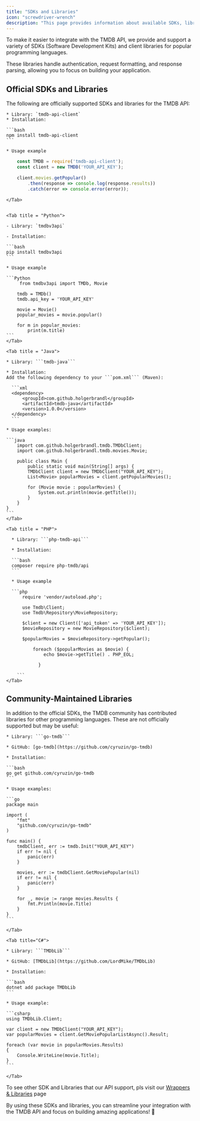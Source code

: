 ```yaml
---
title: "SDKs and Libraries"
icon: "screwdriver-wrench"
description: "This page provides information about available SDKs, libraries, and client tools, along with installation instructions and usage examples."
---
```


To make it easier to integrate with the TMDB API, we provide and support a variety of SDKs (Software Development Kits) and client libraries for popular programming languages.

These libraries handle authentication, request formatting, and response parsing, allowing you to focus on building your application.

## Official SDKs and Libraries

The following are officially supported SDKs and libraries for the TMDB API:

<Tabs>
    <Tab title = "JavaScript">

    * Library: `tmdb-api-client`
    * Installation:

    ```bash
    npm install tmdb-api-client
    ```

    * Usage example

```JavaScript
    const TMDB = require('tmdb-api-client');
    const client = new TMDB('YOUR_API_KEY');

    client.movies.getPopular()
        .then(response => console.log(response.results))
        .catch(error => console.error(error));
```

    </Tab>


    <Tab title = "Python">

    - Library: `tmdbv3api`

    - Installation:

    ```bash
    pip install tmdbv3api
    ```

    * Usage example

    ```Python
         from tmdbv3api import TMDb, Movie

        tmdb = TMDb()
        tmdb.api_key = 'YOUR_API_KEY'

        movie = Movie()
        popular_movies = movie.popular()

        for m in popular_movies:
            print(m.title)
    ```
    </Tab>

    <Tab title = "Java">

    * Library: ```tmdb-java```

    * Installation:
    Add the following dependency to your ```pom.xml``` (Maven):

      ```xml
      <dependency>
          <groupId>com.github.holgerbrandl</groupId>
          <artifactId>tmdb-java</artifactId>
          <version>1.0.0</version>
      </dependency>
      ```

    * Usage examples:

    ```java
        import com.github.holgerbrandl.tmdb.TMDbClient;
        import com.github.holgerbrandl.tmdb.movies.Movie;

        public class Main {
            public static void main(String[] args) {
            TMDbClient client = new TMDbClient("YOUR_API_KEY");
            List<Movie> popularMovies = client.getPopularMovies();

            for (Movie movie : popularMovies) {
                System.out.println(movie.getTitle());
            }
        }
    }
    ```
    </Tab>

    <Tab title = "PHP">

      * Library: ```php-tmdb-api```

      * Installation:

      ```bash
      composer require php-tmdb/api
      ```

      * Usage example

      ```php
          require 'vendor/autoload.php';

          use Tmdb\Client;
          use Tmdb\Repository\MovieRepository;

          $client = new Client(['api_token' => 'YOUR_API_KEY']);
          $movieRepository = new MovieRepository($client);

          $popularMovies = $movieRepository->getPopular();

              foreach ($popularMovies as $movie) {
                  echo $movie->getTitle() . PHP_EOL;

                }

        ```
    </Tab>

</Tabs>

## Community-Maintained Libraries

In addition to the official SDKs, the TMDB community has contributed libraries for other programming languages. These are not officially supported but may be useful:

<Tabs>
    <Tab title="Go">

    * Library: ```go-tmdb```

    * GitHub: [go-tmdb](https://github.com/cyruzin/go-tmdb)

    * Installation:

    ```bash
    go get github.com/cyruzin/go-tmdb
    ```

    * Usage examples:

    ```go
    package main

    import (
        "fmt"
        "github.com/cyruzin/go-tmdb"
    )

    func main() {
        tmdbClient, err := tmdb.Init("YOUR_API_KEY")
        if err != nil {
            panic(err)
        }

        movies, err := tmdbClient.GetMoviePopular(nil)
        if err != nil {
            panic(err)
        }

        for _, movie := range movies.Results {
            fmt.Println(movie.Title)
        }
    }
    ```

    </Tab>

    <Tab title="C#">

    * Library: ```TMDbLib```

    * GitHub: [TMDbLib](https://github.com/LordMike/TMDbLib)

    * Installation:

    ```bash
    dotnet add package TMDbLib
    ```

    * Usage example:

    ```csharp
    using TMDbLib.Client;

    var client = new TMDbClient("YOUR_API_KEY");
    var popularMovies = client.GetMoviePopularListAsync().Result;

    foreach (var movie in popularMovies.Results)
    {
        Console.WriteLine(movie.Title);
    }
    ```

    </Tab>

</Tabs>

<Note>

To see other SDK and Libraries that our API support, pls visit our [Wrappers & Libraries](https://developer.themoviedb.org/docs/wrappers-and-libraries) page

</Note>

By using these SDKs and libraries, you can streamline your integration with the TMDB API and focus on building amazing applications! 🚀
